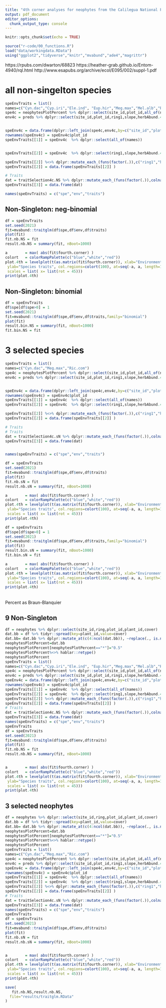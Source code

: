 ```yaml
---
title: "4th corner analyses for neophytes from the Calilegua National Park, Argentina"
output: pdf_document
editor_options: 
  chunk_output_type: console
---
```


```r
knitr::opts_chunk$set(echo = TRUE)
```

```r
source("r-code/00_functions.R")
load("data/workingdata.RData")
using("ggplot2","tidyverse","knitr","mvabund","ade4","magrittr")
```



https://rpubs.com/dwarton/68823
https://heather-grab.github.io/Entom-4940/rql.html
http://www.esapubs.org/archive/ecol/E095/002/suppl-1.pdf


# all non-singelton species
```r
speEnvTraits = list()
names=c("Cyn.dac","Cyp.iri","Ele.ind", "Eup.hir","Meg.max","Mel.alb","Ric.com","Son.asp","Sor.hal")
spe4c = neophytesPlotPercent %>% dplyr::select(site_id,plot_id,all_of(names)) 
env4c = preds %>% dplyr::select(site_id,plot_id,ring1,slope,herbAbund.4,humus.0)


speEnv4c = data.frame(dplyr::left_join(spe4c,env4c,by=c("site_id","plot_id")))
rownames(speEnv4c) = speEnv4c$plot_id
speEnvTraits[[1]] = speEnv4c  %>% dplyr::select(all_of(names))


speEnvTraits[[2]] = speEnv4c  %>% dplyr::select(ring1,slope,herbAbund.4,humus.0)

speEnvTraits[[2]] %<>% dplyr::mutate_each_(funs(factor(.)),c("ring1","herbAbund.4","humus.0"))
speEnvTraits[[2]] = data.frame(speEnvTraits[[2]] )

# Traits
dat = traitSelection4c.NS %>% dplyr::mutate_each_(funs(factor(.)),colnames(traitSelection4c.NS))
speEnvTraits[[3]] = data.frame(dat)

names(speEnvTraits) = c("spe","env","traits")
```

## Non-Singleton: neg-binomial
```r
df = speEnvTraits
set.seed(2021)
fit=mvabund::traitglm(df$spe,df$env,df$traits)
plot(fit)
fit.nb.NS = fit
result.nb.NS = summary(fit, nBoot=1000)

a        = max( abs(fit$fourth.corner) )
colort   = colorRampPalette(c("blue","white","red")) 
plot.4th = levelplot(t(as.matrix(fit$fourth.corner)), xlab="Environmental Variables",
 ylab="Species traits", col.regions=colort(100), at=seq(-a, a, length=100),
 scales = list( x= list(rot = 45)))
print(plot.4th)
```

## Non-Singleton: binomial
```r
df = speEnvTraits
df$spe[df$spe>0] = 1
set.seed(2021)
fit=mvabund::traitglm(df$spe,df$env,df$traits,family="binomial")
plot(fit)
result.bin.NS = summary(fit, nBoot=1000)
fit.bin.NS = fit
```

# 3 selected species
```r
speEnvTraits = list()
names=c("Cyn.dac","Meg.max","Ric.com")
spe4c = neophytesPlotPercent %>% dplyr::select(site_id,plot_id,all_of(names)) 
env4c = preds %>% dplyr::select(site_id,plot_id,ring1,slope,herbAbund.4,humus.0)


speEnv4c = data.frame(dplyr::left_join(spe4c,env4c,by=c("site_id","plot_id")))
rownames(speEnv4c) = speEnv4c$plot_id
speEnvTraits[[1]] = speEnv4c  %>% dplyr::select(all_of(names))
speEnvTraits[[2]] = speEnv4c  %>% dplyr::select(ring1,slope,herbAbund.4,humus.0)

speEnvTraits[[2]] %<>% dplyr::mutate_each_(funs(factor(.)),c("ring1","herbAbund.4","humus.0"))
speEnvTraits[[2]] = data.frame(speEnvTraits[[2]] )

# Traits
# Traits
dat = traitSelection4c.sN %>% dplyr::mutate_each_(funs(factor(.)),colnames(traitSelection4c.sN))
speEnvTraits[[3]] = data.frame(dat)


names(speEnvTraits) = c("spe","env","traits")
```

```r
df = speEnvTraits
set.seed(2021)
fit=mvabund::traitglm(df$spe,df$env,df$traits)
plot(fit)
fit.nb.sN = fit
result.nb.sN = summary(fit, nBoot=1000)

a        = max( abs(fit$fourth.corner) )
colort   = colorRampPalette(c("blue","white","red")) 
plot.4th = levelplot(t(as.matrix(fit$fourth.corner)), xlab="Environmental Variables",
 ylab="Species traits", col.regions=colort(100), at=seq(-a, a, length=100),
 scales = list( x= list(rot = 45)))
print(plot.4th)
```

```r
df = speEnvTraits
df$spe[df$spe>0] = 1
set.seed(2021)
fit=mvabund::traitglm(df$spe,df$env,df$traits,family="binomial")
plot(fit)
result.bin.sN = summary(fit, nBoot=1000)
fit.bin.sN = fit

a        = max( abs(fit$fourth.corner) )
colort   = colorRampPalette(c("blue","white","red")) 
plot.4th = levelplot(t(as.matrix(fit$fourth.corner)), xlab="Environmental Variables",
 ylab="Species traits", col.regions=colort(100), at=seq(-a, a, length=100),
 scales = list( x= list(rot = 45)))
print(plot.4th)
```


######

Percent as Braun-Blanquier

## 9 Non-Singleton
```r
df = neophytes %>% dplyr::select(site_id,ring,plot_id,plant_id,cover)
dat.bb = df %>% tidyr::spread(key=plant_id,value=cover)
dat.bb= dat.bb %>% dplyr::mutate_at(c(4:ncol(dat.bb)), ~replace(., is.na(.), 0)) # NO factors before!
neophytesPlotPercent=dat.bb
neophytesPlotPercent[neophytesPlotPercent=="*"]="0.5"
neophytesPlotPercent%<>% hablar::retype()
neophytesPlotPercent
speEnvTraits = list()
names=c("Cyn.dac","Cyp.iri","Ele.ind", "Eup.hir","Meg.max","Mel.alb","Ric.com","Son.asp","Sor.hal")
spe4c = neophytesPlotPercent %>% dplyr::select(site_id,plot_id,all_of(names))
env4c = preds %>% dplyr::select(site_id,plot_id,ring1,slope,herbAbund.4,humus.0)
speEnv4c = data.frame(dplyr::left_join(spe4c,env4c,by=c("site_id","plot_id")))
rownames(speEnv4c) = speEnv4c$plot_id
speEnvTraits[[1]] = speEnv4c  %>% dplyr::select(all_of(names))
speEnvTraits[[2]] = speEnv4c  %>% dplyr::select(ring1,slope,herbAbund.4,humus.0)
speEnvTraits[[2]] %<>% dplyr::mutate_each_(funs(factor(.)),c("ring1","herbAbund.4","humus.0"))
speEnvTraits[[2]] = data.frame(speEnvTraits[[2]] )
# Traits
dat = traitSelection4c.NS %>% dplyr::mutate_each_(funs(factor(.)),colnames(traitSelection4c.NS))
speEnvTraits[[3]] = data.frame(dat)
names(speEnvTraits) = c("spe","env","traits")
speEnvTraits
df = speEnvTraits
set.seed(2021)
fit=mvabund::traitglm(df$spe,df$env,df$traits)
plot(fit)
fit.nb.NS = fit
result.nb.NS = summary(fit, nBoot=1000)


a        = max( abs(fit$fourth.corner) )
colort   = colorRampPalette(c("blue","white","red")) 
plot.4th = levelplot(t(as.matrix(fit$fourth.corner)), xlab="Environmental Variables",
 ylab="Species traits", col.regions=colort(100), at=seq(-a, a, length=100),
 scales = list( x= list(rot = 45)))
print(plot.4th)
```



## 3 selected neophytes
```r
df = neophytes %>% dplyr::select(site_id,ring,plot_id,plant_id,cover)
dat.bb = df %>% tidyr::spread(key=plant_id,value=cover)
dat.bb= dat.bb %>% dplyr::mutate_at(c(4:ncol(dat.bb)), ~replace(., is.na(.), 0)) # NO factors before!
neophytesPlotPercent=dat.bb
neophytesPlotPercent[neophytesPlotPercent=="*"]="0.5"
neophytesPlotPercent%<>% hablar::retype()
neophytesPlotPercent
speEnvTraits = list()
names=c("Cyn.dac","Meg.max","Ric.com")
spe4c = neophytesPlotPercent %>% dplyr::select(site_id,plot_id,all_of(names))
env4c = preds %>% dplyr::select(site_id,plot_id,ring1,slope,herbAbund.4,humus.0)
speEnv4c = data.frame(dplyr::left_join(spe4c,env4c,by=c("site_id","plot_id")))
rownames(speEnv4c) = speEnv4c$plot_id
speEnvTraits[[1]] = speEnv4c  %>% dplyr::select(all_of(names))
speEnvTraits[[2]] = speEnv4c  %>% dplyr::select(ring1,slope,herbAbund.4,humus.0)
speEnvTraits[[2]] %<>% dplyr::mutate_each_(funs(factor(.)),c("ring1","herbAbund.4","humus.0"))
speEnvTraits[[2]] = data.frame(speEnvTraits[[2]] )
# Traits
dat = traitSelection4c.sN %>% dplyr::mutate_each_(funs(factor(.)),colnames(traitSelection4c.sN))
speEnvTraits[[3]] = data.frame(dat)
names(speEnvTraits) = c("spe","env","traits")
speEnvTraits
df = speEnvTraits
set.seed(2021)
fit=mvabund::traitglm(df$spe,df$env,df$traits)
plot(fit)
fit.nb.sN = fit
result.nb.sN = summary(fit, nBoot=1000)


a        = max( abs(fit$fourth.corner) )
colort   = colorRampPalette(c("blue","white","red")) 
plot.4th = levelplot(t(as.matrix(fit$fourth.corner)), xlab="Environmental Variables",
 ylab="Species traits", col.regions=colort(100), at=seq(-a, a, length=100),
 scales = list( x= list(rot = 45)))
print(plot.4th)
```


```r
save(
   fit.nb.NS,result.nb.NS,
  file="results/traitglm.RData"
)
```


